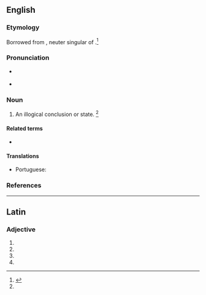 ==English==

===Etymology===
Borrowed from {{bor|en|la|absurdum}}, neuter singular of {{etyl|la|en}} {{m|la|absurdus||discordant, harsh}}.<ref name=SOED>{{R:SOED5|page=10}}</ref>

===Pronunciation===
* {{a|RP}} {{IPA|/əbˈsɝːd.m̩/|lang=en}}
* {{a|RP}} {{IPA|/æbˈsɝd.m̩/|/əbˈsɝd.m̩/|lang=en}}

===Noun===
{{en-noun|absurda}}

# An illogical conclusion or state. {{defdate|First attested in the mid 19<sup>th</sup> century.}}<ref name=SOED/>

====Related terms====
* {{l|en|reductio ad absurdum}}

====Translations====
{{trans-top|illogical conclusion or state}}
* Portuguese: {{t+|pt|absurdo|m}}
{{trans-mid}}
{{trans-bottom}}

===References===
<references/>

----

==Latin==

===Adjective===
{{head|la|adjective form}}

# {{inflection of|absurdus||nom|n|s|lang=la}}
# {{inflection of|absurdus||acc|m|s|lang=la}}
# {{inflection of|absurdus||acc|n|s|lang=la}}
# {{inflection of|absurdus||voc|n|s|lang=la}}